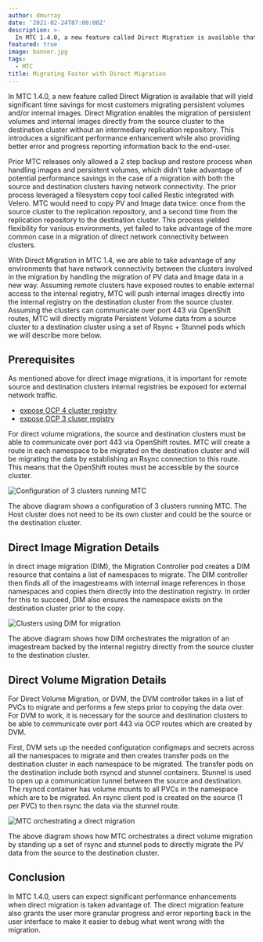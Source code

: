 ```yaml
---
author: dmurray
date: '2021-02-24T07:00:00Z'
description: >-
  In MTC 1.4.0, a new feature called Direct Migration is available that will yield significant time savings for most customers migrating persistent volumes and/or internal images.
featured: true
image: banner.jpg
tags:
  - MTC
title: Migrating Faster with Direct Migration
---
```


In MTC 1.4.0, a new feature called Direct Migration is available that will yield significant time savings for most customers migrating persistent volumes and/or internal images. Direct Migration enables the migration of persistent volumes and internal images directly from the source cluster to the destination cluster without an intermediary replication repository. This introduces a significant performance enhancement while also providing better error and progress reporting information back to the end-user.

Prior MTC releases only allowed a 2 step backup and restore process when handling images and persistent volumes, which didn't take advantage of potential performance savings in the case of a migration with both the source and destination clusters having network connectivity. The prior process leveraged a filesystem copy tool called Restic integrated with Velero. MTC would need to copy PV and Image data twice: once from the source cluster to the replication repository, and a second time from the replication repository to the destination cluster. This process yielded flexibility for various environments, yet failed to take advantage of the more common case in a migration of direct network connectivity between clusters.

With Direct Migration in MTC 1.4, we are able to take advantage of any environments that have network connectivity between the clusters involved in the migration by handling the migration of PV data and Image data in a new way. Assuming remote clusters have exposed routes to enable external access to the internal registry, MTC will push internal images directly into the internal registry on the destination cluster from the source cluster. Assuming the clusters can communicate over port 443 via OpenShift routes, MTC will directly migrate Persistent Volume data from a source cluster to a destination cluster using a set of Rsync + Stunnel pods which we will describe more below.

## Prerequisites

As mentioned above for direct image migrations, it is important for remote source and destination clusters internal registries be exposed for external network traffic.

- [expose OCP 4 cluster registry](https://docs.openshift.com/container-platform/4.6/registry/securing-exposing-registry.html)
- [expose OCP 3 cluser registry](https://docs.openshift.com/container-platform/3.11/install_config/registry/securing_and_exposing_registry.html)

For direct volume migrations, the source and destination clusters must be able to communicate over port 443 via OpenShift routes. MTC will create a route in each namespace to be migrated on the destination cluster and will be migrating the data by establishing an Rsync connection to this route. This means that the OpenShift routes must be accessible by the source cluster.

![Configuration of 3 clusters running MTC](mtc-cluster.png)

The above diagram shows a configuration of 3 clusters running MTC. The Host cluster does not need to be its own cluster and could be the source or the destination cluster.

## Direct Image Migration Details

In direct image migration (DIM), the Migration Controller pod creates a DIM resource that contains a list of namespaces to migrate. The DIM controller then finds all of the imagestreams with internal image references in those namespaces and copies them directly into the destination registry. In order for this to succeed, DIM also ensures the namespace exists on the destination cluster prior to the copy.

![Clusters using DIM for migration](dim.png)

The above diagram shows how DIM orchestrates the migration of an imagestream backed by the internal registry directly from the source cluster to the destination cluster.

## Direct Volume Migration Details

For Direct Volume Migration, or DVM, the DVM controller takes in a list of PVCs to migrate and performs a few steps prior to copying the data over. For DVM to work, it is necessary for the source and destination clusters to be able to communicate over port 443 via OCP routes which are created by DVM.

First, DVM sets up the needed configuration configmaps and secrets across all the namespaces to migrate and then creates transfer pods on the destination cluster in each namespace to be migrated. The transfer pods on the destination include both rsyncd and stunnel containers. Stunnel is used to open up a communication tunnel between the source and destination. The rsyncd container has volume mounts to all PVCs in the namespace which are to be migrated. An rsync client pod is created on the source (1 per PVC) to then rsync the data via the stunnel route.

![MTC orchestrating a direct migration](migrating.png)

The above diagram shows how MTC orchestrates a direct volume migration by standing up a set of rsync and stunnel pods to directly migrate the PV data from the source to the destination cluster.

## Conclusion

In MTC 1.4.0, users can expect significant performance enhancements when direct migration is taken advantage of. The direct migration feature also grants the user more granular progress and error reporting back in the user interface to make it easier to debug what went wrong with the migration.
